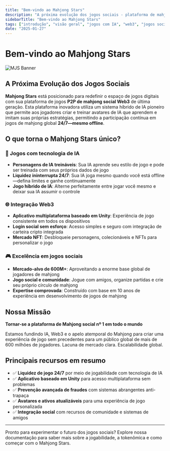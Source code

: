 ```yaml
---
title: "Bem-vindo ao Mahjong Stars"
description: "A próxima evolução dos jogos sociais - plataforma de mahjong Web3 com tecnologia de IA e jogabilidade 24/7"
sidebarTitle: "Bem-vindo ao Mahjong Stars"
tags: ["introdução", "visão geral", "jogos com IA", "web3", "jogos sociais"]
date: "2025-01-27"
---
```



# Bem-vindo ao Mahjong Stars

![MJS Banner](/static/images/banner.png)

## A Próxima Evolução dos Jogos Sociais

**Mahjong Stars** está posicionado para redefinir o espaço de jogos digitais com sua plataforma de jogos **P2P de mahjong social Web3** de última geração. Esta plataforma inovadora utiliza um sistema híbrido de IA pioneiro que permite aos jogadores criar e treinar avatares de IA que aprendem e imitam suas próprias estratégias, permitindo a participação contínua em jogos de mahjong global **24/7—mesmo offline**.

## O que torna o Mahjong Stars único?

### 🤖 Jogos com tecnologia de IA
- **Personagens de IA treináveis**: Sua IA aprende seu estilo de jogo e pode ser treinada com seus próprios dados de jogo
- **Liquidez ininterrupta 24/7**: Sua IA joga mesmo quando você está offline—defina limites e ganhe continuamente
- **Jogo híbrido de IA**: Alterne perfeitamente entre jogar você mesmo e deixar sua IA assumir o controle


### 🌐 Integração Web3
- **Aplicativo multiplataforma baseado em Unity**: Experiência de jogo consistente em todos os dispositivos
- **Login social sem esforço**: Acesso simples e seguro com integração de carteira cripto integrada
- **Mercado NFT**: Desbloqueie personagens, colecionáveis e NFTs para personalizar o jogo

### 🎮 Excelência em jogos sociais
- **Mercado-alvo de 600M+**: Aproveitando a enorme base global de jogadores de mahjong
- **Jogo social e comunidade**: Jogue com amigos, organize partidas e crie seu próprio círculo de mahjong
- **Expertise comprovada**: Construído com base em 10 anos de experiência em desenvolvimento de jogos de mahjong

## Nossa Missão

**Tornar-se a plataforma de Mahjong social nº 1 em todo o mundo**

Estamos fundindo IA, Web3 e o apelo atemporal do Mahjong para criar uma experiência de jogo sem precedentes para um público global de mais de 600 milhões de jogadores. Lacuna de mercado clara. Escalabilidade global.

## Principais recursos em resumo

- ✅ **Liquidez de jogo 24/7** por meio de jogabilidade com tecnologia de IA
- ✅ **Aplicativo baseado em Unity** para acesso multiplataforma sem problemas
- ✅ **Prevenção avançada de fraudes** com sistemas abrangentes anti-trapaça
- ✅ **Avatares e ativos atualizáveis** para uma experiência de jogo personalizada
- ✅ **Integração social** com recursos de comunidade e sistemas de amigos

---

Pronto para experimentar o futuro dos jogos sociais? Explore nossa documentação para saber mais sobre a jogabilidade, a tokenômica e como começar com o Mahjong Stars.